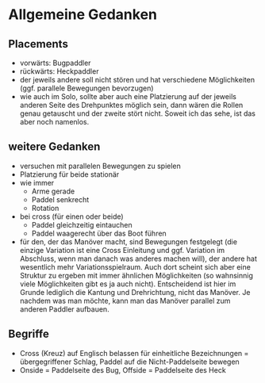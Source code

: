 # Allgemeine Gedanken {.unnumbered}

## Placements

- vorwärts: Bugpaddler
- rückwärts: Heckpaddler
- der jeweils andere soll nicht stören und hat verschiedene Möglichkeiten (ggf. parallele Bewegungen bevorzugen)
- wie auch im Solo, sollte aber auch eine Platzierung auf der jeweils anderen Seite des Drehpunktes möglich sein, dann wären die Rollen genau getauscht und der zweite stört nicht. Soweit ich das sehe, ist das aber noch namenlos.

## weitere Gedanken

-  versuchen mit parallelen Bewegungen zu spielen
- Platzierung für beide stationär
- wie immer
   - Arme gerade
   - Paddel senkrecht
   -  Rotation
- bei cross (für einen oder beide)
   - Paddel gleichzeitig eintauchen
   - Paddel waagerecht über das Boot führen
- für den, der das Manöver macht, sind Bewegungen festgelegt (die einzige Variation ist eine Cross Einleitung und ggf. Variation im Abschluss, wenn man danach was anderes machen will), der andere hat wesentlich mehr Variationsspielraum. Auch dort scheint sich aber eine Struktur zu ergeben mit immer ähnlichen Möglichkeiten (so wahnsinnig viele Möglichkeiten gibt es ja auch nicht). Entscheidend ist hier im Grunde lediglich die Kantung und Drehrichtung, nicht das Manöver. Je nachdem was man möchte, kann man das Manöver parallel zum anderen Paddler aufbauen.

## Begriffe

- Cross (Kreuz) auf Englisch belassen für einheitliche Bezeichnungen = übergegriffener Schlag, Paddel auf die Nicht-Paddelseite bewegen
- Onside = Paddelseite des Bug, Offside = Paddelseite des Heck